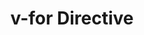 ---
id: "vue_tf_easy_006"
questionType: "TRUE_FALSE"
title: "v-for Directive"
statement: "v-for is used to render lists in Vue."
difficulty: "EASY"
category: "Vue"
correctAnswer: true
explanation: "v-for iterates over arrays or objects to render elements."
---